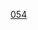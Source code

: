 {{Catnav|頁面分類|社会|按國家分類|军事|军事组织|各国武装力量|中华人民共和国武装力量|中华人民共和国军事编制单位|中国人民解放军编制单位|中国人民解放军军兵种|中國人民解放軍海軍|中國人民解放軍海軍軍艦|中國人民解放軍海軍護衛艦‎}}

[[Category:中國人民解放軍海軍護衛艦|054]]